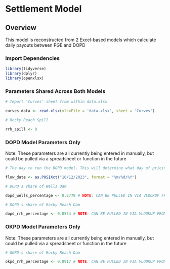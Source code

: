 
# Settlement Model

## Overview

This model is reconstructed from 2 Excel-based models which calculate daily payouts between PGE and DOPD

### Import Dependencies

```r

library(tidyverse)
library(dplyr)
library(openxlsx)

```

### Parameters Shared Across Both Models

```r

# Import 'Curves' sheet from within data.xlsx

curves_data <- read.xlsx(xlsxFile = 'data.xlsx', sheet = 'Curves')

# Rocky Reach Spill

rrh_spill <- 0

```


### DOPD Model Parameters Only

Note: These parameters are all currently being entered in manually, but could be pulled via a spreadsheet or function in the future

```r

# The day to run the DOPD model. This will determine what day of pricing for MIDC and POWERDEX will be pulled.

flow_date <- as.POSIXct("10/12/2023", format = "%m/%d/%Y")

# DOPD's share of Wells Dam

dopd_wells_percentage <- 0.2778 # NOTE: CAN BE PULLED IN VIA VLOOKUP FROM 'SHARES' sheet instead of manually entered

# DOPD's share of Rocky Reach Dam

dopd_rrh_percentage <- 0.0554 # NOTE: CAN BE PULLED IN VIA VLOOKUP FROM 'SHARES' sheet instead of manually entered


```


### OKPD Model Parameters Only

Note: These parameters are all currently being entered in manually, but could be pulled via a spreadsheet or function in the future

```r

# OKPD's share of Rocky Reach Dam

okpd_rrh_percentage <- 0.0917 # NOTE: CAN BE PULLED IN VIA VLOOKUP FROM 'SHARES' sheet instead of manually entered

```

